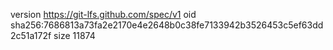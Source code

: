 version https://git-lfs.github.com/spec/v1
oid sha256:7686813a73fa2e2170e4e2648b0c38fe7133942b3526453c5ef63dd2c51a172f
size 11874
